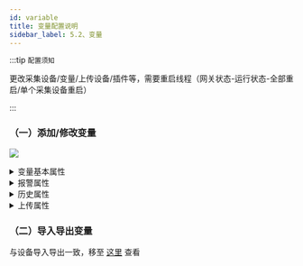 ```yaml
---
id: variable
title: 变量配置说明
sidebar_label: 5.2、变量
---
```

:::tip `配置须知`

 更改采集设备/变量/上传设备/插件等，需要重启线程（网关状态-运行状态-全部重启/单个采集设备重启）

:::

### （一）添加/修改变量

![](/img/variable1.png)
<details>
<summary>变量基本属性</summary>
<div>

#### 名称
当前采集设备名称，全局唯一(采集设备)

#### 描述
当前采集设备描述

#### 设备
当前变量选择的采集设备名称，通过选择器选择对应设备名称设置

#### 变量地址
对于不同的驱动,变量地址配置不相同，查看第六节，找到对应的驱动说明

#### 执行间隔
读取时间间隔

#### 初始值
变量初始值

#### 读写权限
读写/只写/只读

#### 数据类型
对应的数据类型，注意除了特殊驱动，否则不应该选择object

#### 读取表达式

  支持多种运算符，原始值的代码为raw，具体可查看 [ExpressionEvaluator WiKi](https://github.com/codingseb/ExpressionEvaluator) 

  示例：

  ```csharp

    raw*10+3

   //原始值raw为8，输出实时值83

  ```
#### 写入表达式

同读取表达式，在写入值时转化
  
  示例：
  ```csharp
    
    raw*10  //读取表达式
    
    raw/10 //写入表达式

   //PLC原始值为22，读取实时值为220，写入值为230时，会下发23到PLC


  ```

#### 特殊方法

对于不同的驱动,特殊方法配置不相同，查看第六节，找到对应的驱动说明



</div>
</details>


<details>
<summary>报警属性</summary>
<div>


#### 报警使能
启用对应报警功能

#### 报警限值
超限时产生报警，布尔量为固定

#### 报警文本
对应报警文本

#### 报警约束
同变量表达式，计算值为true时才能产生报警



</div>
</details>

<details>
<summary>历史属性</summary>
<div>


#### 历史使能
启用对应历史转储功能


#### 存储类型
1、Collect ：每次采集存储一次
2、Change ：每次变化存储一次


</div>
</details>


<details>
<summary>上传属性</summary>
<div>


选择上传设备，点击刷新

![](/img/variable2.png)

对于不同的驱动,变量上传属性配置不相同，查看第七节，找到对应的驱动说明


</div>
</details>



### （二）导入导出变量

与设备导入导出一致，移至 [这里](collectdevice#二导入导出采集设备) 查看
